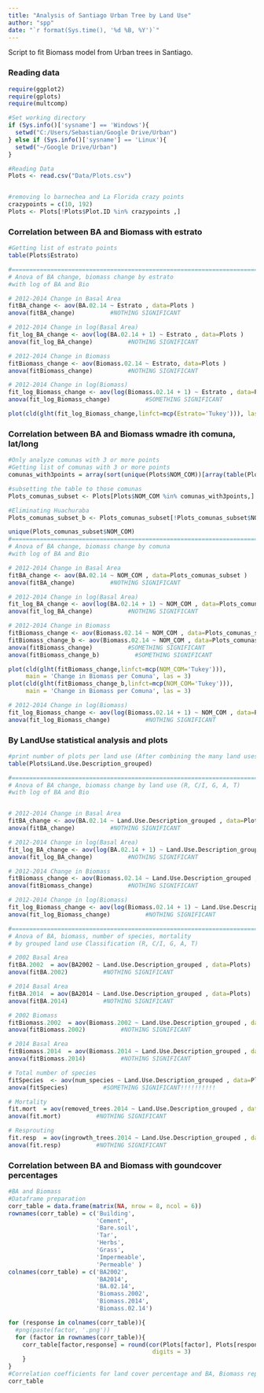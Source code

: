 ---
title: "Analysis of Santiago Urban Tree by Land Use"
author: "spp"
date: "`r format(Sys.time(), '%d %B, %Y')`"
---

Script to fit Biomass model from Urban trees in Santiago.

### Reading data
```{r Reading Results Data, eval=TRUE, message=FALSE, warnings = FALSE}
require(ggplot2)
require(gplots)
require(multcomp)

#Set working directory
if (Sys.info()['sysname'] == 'Windows'){
  setwd("C:/Users/Sebastian/Google Drive/Urban")
} else if (Sys.info()['sysname'] == 'Linux'){
  setwd("~/Google Drive/Urban")
}

#Reading Data
Plots <- read.csv("Data/Plots.csv")


#removing lo barnechea and La Florida crazy points
crazypoints = c(10, 192)
Plots <- Plots[!Plots$Plot.ID %in% crazypoints ,]

```

### Correlation between BA and Biomass with estrato
```{r Estrato analysis, eval=TRUE, message=FALSE, warnings = FALSE, echo = FALSE}
#Getting list of estrato points 
table(Plots$Estrato)

#======================================================================================
# Anova of BA change, biomass change by estrato
#with log of BA and Bio

# 2012-2014 Change in Basal Area
fitBA_change <- aov(BA.02.14 ~ Estrato , data=Plots )
anova(fitBA_change)          #NOTHING SIGNIFICANT

# 2012-2014 Change in log(Basal Area)
fit_log_BA_change <- aov(log(BA.02.14 + 1) ~ Estrato , data=Plots )
anova(fit_log_BA_change)          #NOTHING SIGNIFICANT

# 2012-2014 Change in Biomass
fitBiomass_change <- aov(Biomass.02.14 ~ Estrato, data=Plots )
anova(fitBiomass_change)          #NOTHING SIGNIFICANT

# 2012-2014 Change in log(Biomass)
fit_log_Biomass_change <- aov(log(Biomass.02.14 + 1) ~ Estrato , data=Plots )
anova(fit_log_Biomass_change)          #SOMETHING SIGNIFICANT

plot(cld(glht(fit_log_Biomass_change,linfct=mcp(Estrato='Tukey'))), las = 3)


```


### Correlation between BA and Biomass wmadre ith  comuna, lat/long
```{r Comuna analysis, eval=TRUE, message=FALSE, warnings = FALSE, echo = FALSE}
#Only analyze comunas with 3 or more points
#Getting list of comunas with 3 or more points
comunas_with3points = array(sort(unique(Plots$NOM_COM))[array(table(Plots$NOM_COM) >= 3)])

#subsetting the table to those comunas
Plots_comunas_subset <- Plots[Plots$NOM_COM %in% comunas_with3points,]

#Eliminating Huachuraba
Plots_comunas_subset_b <- Plots_comunas_subset[!Plots_comunas_subset$NOM_COM == "Huechuraba" ,]

unique(Plots_comunas_subset$NOM_COM)
#======================================================================================
# Anova of BA change, biomass change by comuna
#with log of BA and Bio

# 2012-2014 Change in Basal Area
fitBA_change <- aov(BA.02.14 ~ NOM_COM , data=Plots_comunas_subset )
anova(fitBA_change)          #NOTHING SIGNIFICANT

# 2012-2014 Change in log(Basal Area)
fit_log_BA_change <- aov(log(BA.02.14 + 1) ~ NOM_COM , data=Plots_comunas_subset )
anova(fit_log_BA_change)          #NOTHING SIGNIFICANT

# 2012-2014 Change in Biomass
fitBiomass_change <- aov(Biomass.02.14 ~ NOM_COM , data=Plots_comunas_subset )
fitBiomass_change_b <- aov(Biomass.02.14 ~ NOM_COM , data=Plots_comunas_subset_b )
anova(fitBiomass_change)          #SOMETHING SIGNIFICANT
anova(fitBiomass_change_b)          #SOMETHING SIGNIFICANT

plot(cld(glht(fitBiomass_change,linfct=mcp(NOM_COM='Tukey'))),
     main = 'Change in Biomass per Comuna', las = 3)
plot(cld(glht(fitBiomass_change_b,linfct=mcp(NOM_COM='Tukey'))),
     main = 'Change in Biomass per Comuna', las = 3)

# 2012-2014 Change in log(Biomass)
fit_log_Biomass_change <- aov(log(Biomass.02.14 + 1) ~ NOM_COM , data=Plots_comunas_subset )
anova(fit_log_Biomass_change)          #NOTHING SIGNIFICANT
```


### By LandUse statistical analysis and plots
```{r by Land Use analysis, eval=TRUE, message=FALSE, warnings = FALSE}
#print number of plots per land use (After combining the many land usesws)
table(Plots$Land.Use.Description_grouped)

#======================================================================================
# Anova of BA change, biomass change by land use (R, C/I, G, A, T)
#with log of BA and Bio


# 2012-2014 Change in Basal Area
fitBA_change <- aov(BA.02.14 ~ Land.Use.Description_grouped , data=Plots)
anova(fitBA_change)          #NOTHING SIGNIFICANT

# 2012-2014 Change in log(Basal Area)
fit_log_BA_change <- aov(log(BA.02.14 + 1) ~ Land.Use.Description_grouped , data=Plots)
anova(fit_log_BA_change)          #NOTHING SIGNIFICANT

# 2012-2014 Change in Biomass
fitBiomass_change <- aov(Biomass.02.14 ~ Land.Use.Description_grouped , data=Plots)
anova(fitBiomass_change)          #NOTHING SIGNIFICANT

# 2012-2014 Change in log(Biomass)
fit_log_Biomass_change <- aov(log(Biomass.02.14 + 1) ~ Land.Use.Description_grouped , data=Plots)
anova(fit_log_Biomass_change)          #NOTHING SIGNIFICANT

#======================================================================================
# Anova of BA, biomass, number of species, mortality
# by grouped land use Classification (R, C/I, G, A, T)

# 2002 Basal Area
fitBA.2002  = aov(BA2002 ~ Land.Use.Description_grouped , data=Plots)
anova(fitBA.2002)          #NOTHING SIGNIFICANT

# 2014 Basal Area
fitBA.2014  = aov(BA2014 ~ Land.Use.Description_grouped , data=Plots)
anova(fitBA.2014)          #NOTHING SIGNIFICANT

# 2002 Biomass
fitBiomass.2002  = aov(Biomass.2002 ~ Land.Use.Description_grouped , data=Plots)
anova(fitBiomass.2002)          #NOTHING SIGNIFICANT

# 2014 Basal Area
fitBiomass.2014  = aov(Biomass.2014 ~ Land.Use.Description_grouped , data=Plots)
anova(fitBiomass.2014)          #NOTHING SIGNIFICANT

# Total number of species
fitSpecies  <- aov(num_species ~ Land.Use.Description_grouped , data=Plots)
anova(fitSpecies)          #SOMETHING SIGNIFICANT!!!!!!!!!!

# Mortality
fit.mort  = aov(removed_trees.2014 ~ Land.Use.Description_grouped , data=Plots)
anova(fit.mort)          #NOTHING SIGNIFICANT

# Resprouting
fit.resp  = aov(ingrowth_trees.2014 ~ Land.Use.Description_grouped , data=Plots)
anova(fit.resp)          #NOTHING SIGNIFICANT
```



### Correlation between BA and Biomass with goundcover percentages
```{r correlation with Groundcover, eval=TRUE, message=FALSE, warnings = FALSE, echo = FALSE}
#BA and Biomass 
#Dataframe preparation
corr_table = data.frame(matrix(NA, nrow = 8, ncol = 6))
rownames(corr_table) = c('Building',
                         'Cement',
                         'Bare.soil',
                         'Tar',
                         'Herbs',
                         'Grass',
                         'Impermeable',
                         'Permeable' )
colnames(corr_table) = c('BA2002', 
                         'BA2014', 
                         'BA.02.14', 
                         'Biomass.2002',
                         'Biomass.2014', 
                         'Biomass.02.14')

for (response in colnames(corr_table)){
  #png(paste(factor, '.png'))
  for (factor in rownames(corr_table)){
    corr_table[factor,response] = round(cor(Plots[factor], Plots[response], use = 'complete.obs')[1], 
                                         digits = 3)
    }
} 
#Correlation coefficients for land cover percentage and BA, Biomass reponses
corr_table
```


